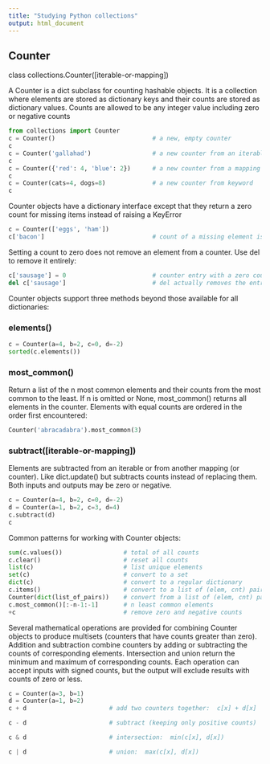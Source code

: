 ```yaml
---
title: "Studying Python collections"
output: html_document
---
```


## Counter

class collections.Counter([iterable-or-mapping])

A Counter is a dict subclass for counting hashable objects. It is a collection where elements are stored as dictionary keys and their counts are stored as dictionary values. Counts are allowed to be any integer value including zero or negative counts

```python
from collections import Counter
c = Counter()                           # a new, empty counter
c
c = Counter('gallahad')                 # a new counter from an iterable
c
c = Counter({'red': 4, 'blue': 2})      # a new counter from a mapping
c
c = Counter(cats=4, dogs=8)             # a new counter from keyword 
c
```

Counter objects have a dictionary interface except that they return a zero count for missing items instead of raising a KeyError 

```python
c = Counter(['eggs', 'ham'])
c['bacon']                              # count of a missing element is zero
```
Setting a count to zero does not remove an element from a counter. Use del to remove it entirely:

```python
c['sausage'] = 0                        # counter entry with a zero count
del c['sausage']                        # del actually removes the entry

```

Counter objects support three methods beyond those available for all dictionaries:

### elements()

```python
c = Counter(a=4, b=2, c=0, d=-2)
sorted(c.elements())
```

### most_common()

Return a list of the n most common elements and their counts from the most common to the least. If n is omitted or None, most_common() returns all elements in the counter. Elements with equal counts are ordered in the order first encountered:

```python
Counter('abracadabra').most_common(3)
```

### subtract([iterable-or-mapping])

Elements are subtracted from an iterable or from another mapping (or counter). Like dict.update() but subtracts counts instead of replacing them. Both inputs and outputs may be zero or negative.

```python
c = Counter(a=4, b=2, c=0, d=-2)
d = Counter(a=1, b=2, c=3, d=4)
c.subtract(d)
c
```

Common patterns for working with Counter objects:

```python
sum(c.values())                 # total of all counts
c.clear()                       # reset all counts
list(c)                         # list unique elements
set(c)                          # convert to a set
dict(c)                         # convert to a regular dictionary
c.items()                       # convert to a list of (elem, cnt) pairs
Counter(dict(list_of_pairs))    # convert from a list of (elem, cnt) pairs
c.most_common()[:-n-1:-1]       # n least common elements
+c                              # remove zero and negative counts
```

Several mathematical operations are provided for combining Counter objects to produce multisets (counters that have counts greater than zero). Addition and subtraction combine counters by adding or subtracting the counts of corresponding elements. Intersection and union return the minimum and maximum of corresponding counts. Each operation can accept inputs with signed counts, but the output will exclude results with counts of zero or less.

```python
c = Counter(a=3, b=1)
d = Counter(a=1, b=2)
c + d                       # add two counters together:  c[x] + d[x]

c - d                       # subtract (keeping only positive counts)

c & d                       # intersection:  min(c[x], d[x]) 

c | d                       # union:  max(c[x], d[x])
```
